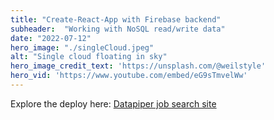 ```yaml
---
title: "Create-React-App with Firebase backend"
subheader:  "Working with NoSQL read/write data"
date: "2022-07-12"
hero_image: "./singleCloud.jpeg"
alt: "Single cloud floating in sky"
hero_image_credit_text: 'https://unsplash.com/@weilstyle'
hero_vid: 'https://www.youtube.com/embed/eG9sTmvelWw'
---
```


Explore the deploy here: [Datapiper job search site](https://main--remarkable-hamster-19e5e2.netlify.app/)